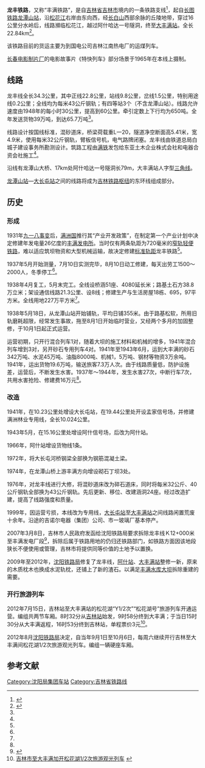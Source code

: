 {{Infobox rail system-route
|box_width=
|rail_name=龙丰铁路
|other_name=丰满铁路
|banner_color=
|image=
|imagesize=
|caption=
|system_map=
|mapimage_width=
|map_bgcolor=
|code_name=
|locale={{PRC}}
|service_type=客货两用
|network=
|begin_operation=
|end_operation=
|operation_note=
|system_length=22.84km
|length_in_operation= 
|total_length= 
|line_title=
|lines=
|stations=
|route_title=
|main_route=
|secondary_route=
|branch_route=
|standard=
|main_stations= 
|ridership=
|fleet_size=
|max_speed=
|track_gauge=1435毫米（[[标准轨|标准轨]]）
|min_radius=300米
|max_grade=25‰
|block_signal=
|electrified=
|engine=
|depot=
|operator=[[沈阳铁路局|沈阳铁路局]]吉林车务段
|route_map={{bs-map|inline=1|map=
CONTg~~ ~~ ~~ ~~{{RoutemapRoute|Licon=u|[[长图铁路|长图铁路]]往[[图们站|图们]]方向}}
HST~~0~~[[龙潭山站|龙潭山站]]
CONTgq\ABZgr\~~ ~~ ~~ ~~{{RoutemapRoute|Licon=l|[[长图铁路|长图铁路]]往[[吉林站|吉林站]]方向}}
HST~~8~~[[大长屯站|大长屯站]]
HST~~15~~[[阿什站|阿什站]]
KHSTe~~28~~[[大丰满站|大丰满站]] 
}}
}}
'''龙丰铁路'''，又称“丰满铁路”，是自[[吉林省|吉林省]][[吉林市|吉林市]]境内的一条铁路支线<ref>{{Cite book|title=吉林铁路分局志 第一篇铁路建设 第二章支线与联络线 第一节龙丰线|publisher=中国铁道出版社|year=1995年8月|isbn=7-113-02219-7}}</ref>，起自[[长图铁路|长图铁路]][[龙潭山站|龙潭山站]]，沿[[松花江|松花江]]右岸由东向西，经[[长白山|长白山]]西部余脉的丘陵地带，穿过16公里分水岭后，线路瀕临松花江，越过阿什哈达一号隧洞，终至[[大丰满站|大丰满站]]。全长22.84km<ref name=":0">{{Cite book|title=沈阳铁路局志|last=张久达 才广忱 米振友 张耀锟|publisher=中国铁道出版社|year=1997|isbn=7-113-02815-2}}</ref>。

该铁路目前的货运主要为到国电公司吉林江南热电厂的运煤列车。

[[长春电影制片厂|长春电影制片厂]]的电影故事片《特快列车》部分场景于1965年在本线上摄制。

==线路== 
龙丰线全长34.3公里，其中正线22.8公里，站线9.8公里，岔线1.5公里，特别用途线0.2公里；全线均为每米43公斤钢轨；有四等站3个（不含龙潭山站）。线路允许速度由1948年的每小时30公里，提高到60公里。牵引定数上下行均为650吨。全年发送货物39万吨，到达65.7万吨<ref name=":0" />。

线路设计按国线标准，混砂道床，桥梁荷载重L一20，隧道净空断面高5.41米，宽4.9米，使用每米32公斤钢轨，臂板信号机，电气路牌闭塞。龙丰线由铁道总局白城子建设事务所勘测设计。筑路工程由[[南滿洲鐵道|满铁]]发包给东亚土木企业株式会社和电器合资会社施工<ref name=":0" />。

沿线有龙潭山大桥、17km处阿什哈达一号隧洞长79m，大丰满站人字型[[三角线|三角线]]。
  
[[龙潭山站|龙潭山站]]—[[大长屯站|大长屯站]]之间的线路将成为[[吉林铁路枢纽|吉林铁路枢纽]]的东环线组成部分。

==历史==

=== 形成 ===
1931年[[九一八事變|九一八事变]]后，[[满洲国|满洲国]]推行其“产业开发政策”，在制定第一个产业计划中决定修建年发电量26亿度的[[丰满水电站|丰满发电所]]。当时仅有两条轨距为720毫米的[[窄軌|窄轨]][[輕便鐵路|轻便铁路]]，难以适应筑坝物资和大型机械运输，故决定修建[[標準軌|标准轨距]]龙丰铁路<ref name=":0" />。

1937年5月开始测量，7月10日实测完毕，8月10日动工修建，每天出劳工1500～2000人，冬季停工<ref name=":0" />。

1938年4月复工，5月末完工。全线设桥涵51座、4080延长米；路基土石方38.8万立米；架设通信线路21.3公里、设8线；修建生产与生活房屋18栋、695，97平方米。全线用地227万平方米<ref name=":0" />。

1938年5月18日，从龙潭山站开始铺轨，平均日铺355米。由于路基松软，所用旧轨磨耗超限，经常发生事故，拖至8月1日开始临时营业，又经两个多月的加固整修，于10月1日起正式运营。

运营初期，只开行混合列车1对，随着大坝的施工材料和机械的增多，1941年混合列车增到3对，另开砂石专用列车4对。1941年至1943年6月，运到大丰满的砂石342万吨、水泥45万吨、油脂8000吨、机械1，5万吨、钢材等物资3万余吨。1941年，运出货物19.6万吨，输送旅客7.3万人次。由于线路质量低，防护设施差，运营后，不断发生水害。1937年～1944年，发生水害27次，中断行车7次，共用水害抢险、修建费16万元<ref name=":0" />。

=== 改造 ===
1941年，在10.23公里处增设大长屯站，在19.44公里处开设孟家信号场，并修建满洲林业专用线，全长10.024公里。

1943年5月，在15.16公里处增设阿什信号场，后改为阿什站。

1966年，阿什站增设货物线1条。

1972年，将大长屯河桥钢梁全部换为钢筋混凝土梁。

1974年，在龙潭山桥上游丰满方向增设砌石丁坝3处。

1976年，对龙丰线进行大修，将混砂道床改为碎石道床，同时将每米32公斤、40公斤钢轨全部换为43公斤钢轨。先后更新、移位、改建涵洞24座。经过改造扩建，提高了线路强度和质量。

1999年，因运营亏损，本线改为专用线，[[大长屯站|大长屯站]]至[[大丰满站|大丰满站]]之间线路闲置荒废十余年。沿途的吉诺尔电器（集团）公司、市一玻璃厂基本停产。

2007年3月8日，吉林市人民政府发函给沈阳铁路局要求拆除龙丰线Ｋ12+000米至丰满发电厂段<ref>{{Cite web |url=http://www.chinalawedu.com/falvfagui/fg21752/244408.shtml |title=吉市政函〔2007〕20号《关于拆除龙丰线Ｋ12+000米至丰满发电厂段铁路的函》 |access-date=2015-04-05 |archive-date=2016-03-04 |archive-url=https://web.archive.org/web/20160304195351/http://www.chinalawedu.com/falvfagui/fg21752/244408.shtml |dead-url=no }}</ref>，拆除后属于铁路用地的仍归还铁路部门，如铁路方面因该地段狭长不便使用或管理，吉林市将提供同等价值的土地予以置换。  

2009年至2012年，[[沈阳铁路局|沈阳铁路局]]修复了龙丰线，[[阿什站|阿什站]]、[[大丰满站|大丰满站]]整修一新，原来的木质枕木也换成水泥轨枕，还铺上了新的渣石。以满足[[丰满水库|丰满水库大坝]]拆除重建的需要。

=== 开行旅游列车 ===
2012年7月15日，吉林站至大丰满站的松花湖“Y1/2次”“松花湖号”旅游列车开通运营。编组共两节车厢。8时32分从[[吉林站|吉林站]]始发，9时58分终到大丰满；于当日15时30分从大丰满返程，16时53分终到吉林站，单程票价3元<ref>[http://news.365jilin.com/xinwen/20120715/277601.html 吉林市至大丰满加开松花湖1/2次旅游观光列车] {{webarchive|url=https://web.archive.org/web/20150413164834/http://news.365jilin.com/xinwen/20120715/277601.html|date=2015-04-13}}</ref>。

2012年8月[[沈阳铁路局|沈阳铁路局]]决定，自当年9月1日至10月6日，每周六继续开行吉林至大丰满间松花湖1/2次旅游观光列车。编组一辆硬座车厢。

==参考文献==
<references/>

{{龙丰铁路}}
{{中国铁路}}

[[Category:沈阳局集团车站|Category:沈阳局集团车站]]
[[Category:吉林省铁路线|Category:吉林省铁路线]]